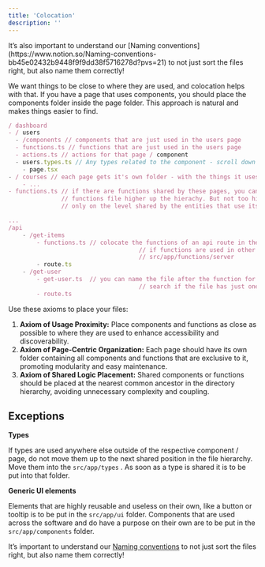 ```yaml
---
title: 'Colocation'
description: ''
---
```

<Tip>
It’s also important to understand our [Naming conventions](https://www.notion.so/Naming-conventions-bb45e02432b9448f9f9dd38f5716278d?pvs=21) to not just sort the files right, but also name them correctly!

</Tip>

We want things to be close to where they are used, and colocation helps with that. If you have a page that uses components, you should place the components folder inside the page folder. This approach is natural and makes things easier to find.

```jsx
/ dashboard 
- / users
  - /components // components that are just used in the users page
  - functions.ts // functions that are just used in the users page
  - actions.ts // actions for that page / component
  - users.types.ts // Any types related to the component - scroll down for more
	- page.tsx
- / courses // each page gets it's own folder - with the things it uses inside
	- ...
- functions.ts // if there are functions shared by these pages, you can create
               // functions file higher up the hierachy. But not too high up
               // only on the level shared by the entities that use its functions

...
/api
	- /get-items
		- functions.ts // colocate the functions of an api route in the same folder
									 // if functions are used in other places to put them in 
									 // src/app/functions/server
		- route.ts
	- /get-user
		- get-user.ts  // you can name the file after the function for easier
									 // search if the file has just one function
		- route.ts
```

Use these axioms to place your files:

1. **Axiom of Usage Proximity:** Place components and functions as close as possible to where they are used to enhance accessibility and discoverability.
2. **Axiom of Page-Centric Organization:** Each page should have its own folder containing all components and functions that are exclusive to it, promoting modularity and easy maintenance.
3. **Axiom of Shared Logic Placement:** Shared components or functions should be placed at the nearest common ancestor in the directory hierarchy, avoiding unnecessary complexity and coupling.

## Exceptions

**Types**

If types are used anywhere else outside of the respective component / page, do not move them up to the next shared position in the file hierarchy. Move them into the `src/app/types` . As soon as a type is shared it is to be put into that folder.

**Generic UI elements**

Elements that are highly reusable and useless on their own, like a button or tooltip is to be put in the `src/app/ui` folder. Components that are used across the software and do have a purpose on their own are to be put in the `src/app/components` folder.

It’s important to understand our [Naming conventions](https://www.notion.so/Naming-conventions-bb45e02432b9448f9f9dd38f5716278d?pvs=21) to not just sort the files right, but also name them correctly!
 